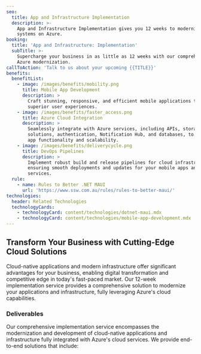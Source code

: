 ```yaml
---
seo:
  title: App and Infrastructure Implementation
  description: >-
    App and Infrastructure Implementation gives you 12 weeks to modernize your
    systems on Azure.
booking:
  title: 'App and Infrastructure: Implementation'
  subTitle: >-
    Supercharge your business in as little as 12 weeks with our comprehensive
    Azure modernization.
callToAction: 'Talk to us about your upcoming {{TITLE}}'
benefits:
  benefitList:
    - image: /images/benefits/mobility.png
      title: Mobile App Development
      description: >
        Craft stunning, responsive, and efficient mobile applications that offer
        superior user experiences.
    - image: /images/benefits/faster_access.png
      title: Azure Cloud Integration
      description: >
        Seamlessly integrate with Azure services, including APIs, storage
        solutions, authentication, Notification Hub, and databases, to enhance
        app functionality and scalability.
    - image: /images/benefits/deliverycycle.png
      title: DevOps Pipelines
      description: >
        Implement robust build and release pipelines for cloud infrastructure,
        ensuring smooth deployments and updates for your mobile apps and backend
        services.
  rule:
    - name: Rules to Better .NET MAUI
      url: 'https://www.ssw.com.au/rules/rules-to-better-maui/'
technologies:
  header: Related Technologies
  technologyCards:
    - technologyCard: content/technologies/dotnet-maui.mdx
    - technologyCard: content/technologies/mobile-app-development.mdx
---
```


## Transform Your Business with Cutting-Edge Cloud Solutions

Cloud-native applications and modern infrastructure offer significant advantages for your business, enabling digital transformation and competitive edge in today's fast-paced market. Our 12-week implementation service provides a comprehensive solution to modernize your applications and infrastructure, fully leveraging Azure's cloud capabilities.

<VideoEmbed url="https://www.youtube.com/watch?v=N9QOoTwOo_U" caption=".NET Migration Services | William Liebenberg | SSW Consulting (3 mins)" />

### Deliverables

Our comprehensive implementation service encompasses the modernization and development of cloud-native applications and infrastructure fully integrated with Azure's cloud services. We provide end-to-end solutions that include:
